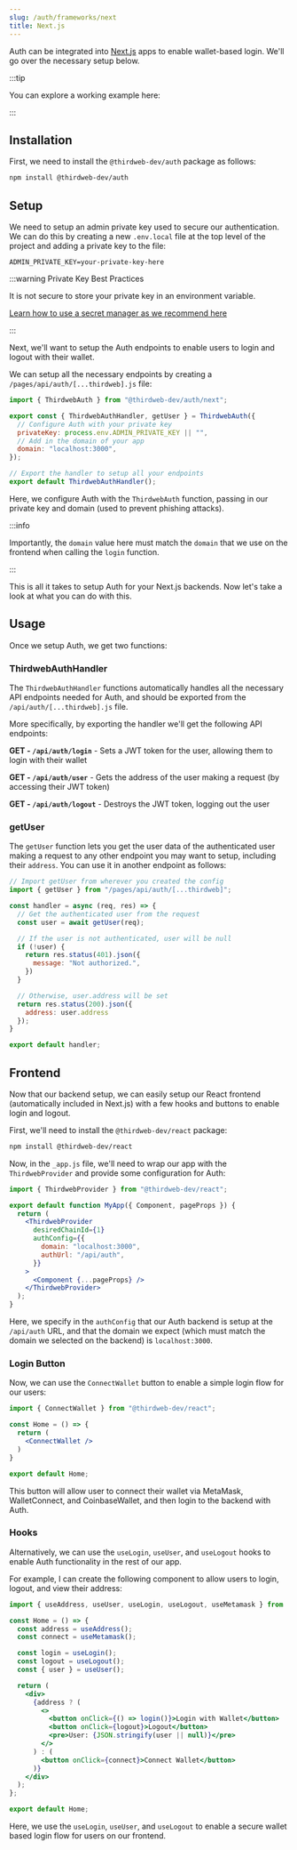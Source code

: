 ```yaml
---
slug: /auth/frameworks/next
title: Next.js
---
```



Auth can be integrated into [Next.js](https://nextjs.org) apps to enable wallet-based login. We'll go over the necessary setup below.

:::tip

You can explore a working example here:

<div className="col col--6">
  <QuickstartCard
    name="Auth + Next"
    link="https://github.com/thirdweb-example/thirdweb-auth-next"
    description="Implement thirdweb Auth with NextJS"
    image="/assets/icons/nft.png"
  />
</div>

:::

## Installation

First, we need to install the `@thirdweb-dev/auth` package as follows:

```bash npm2yarn
npm install @thirdweb-dev/auth
```

## Setup

We need to setup an admin private key used to secure our authentication. We can do this by creating a new `.env.local` file at the top level of the project and adding a private key to the file:

```
ADMIN_PRIVATE_KEY=your-private-key-here
```

:::warning Private Key Best Practices

It is not secure to store your private key in an environment variable.

[Learn how to use a secret manager as we recommend here](/sdk/set-up-the-sdk/securing-your-private-key)

:::

Next, we'll want to setup the Auth endpoints to enable users to login and logout with their wallet.

We can setup all the necessary endpoints by creating a `/pages/api/auth/[...thirdweb].js` file:

```javascript file=/pages/api/auth/[...thirdweb].js
import { ThirdwebAuth } from "@thirdweb-dev/auth/next";

export const { ThirdwebAuthHandler, getUser } = ThirdwebAuth({
  // Configure Auth with your private key
  privateKey: process.env.ADMIN_PRIVATE_KEY || "",
  // Add in the domain of your app
  domain: "localhost:3000",
});

// Export the handler to setup all your endpoints
export default ThirdwebAuthHandler();
```

Here, we configure Auth with the `ThirdwebAuth` function, passing in our private key and domain (used to prevent phishing attacks). 

:::info

Importantly, the `domain` value here must match the `domain` that we use on the frontend when calling the `login` function.

:::

This is all it takes to setup Auth for your Next.js backends. Now let's take a look at what you can do with this.

## Usage

Once we setup Auth, we get two functions:

### ThirdwebAuthHandler

The `ThirdwebAuthHandler` functions automatically handles all the necessary API endpoints needed for Auth, and should be exported from the `/api/auth/[...thirdweb].js` file.

More specifically, by exporting the handler we'll get the following API endpoints:

**GET - `/api/auth/login`** - Sets a JWT token for the user, allowing them to login with their wallet

**GET - `/api/auth/user`** - Gets the address of the user making a request (by accessing their JWT token)

**GET - `/api/auth/logout`** - Destroys the JWT token, logging out the user

### getUser

The `getUser` function lets you get the user data of the authenticated user making a request to any other endpoint you may want to setup, including their `address`. You can use it in another endpoint as follows:

```javascript
// Import getUser from wherever you created the config
import { getUser } from "/pages/api/auth/[...thirdweb]";

const handler = async (req, res) => {
  // Get the authenticated user from the request
  const user = await getUser(req);

  // If the user is not authenticated, user will be null
  if (!user) {
    return res.status(401).json({
      message: "Not authorized.",
    })
  }

  // Otherwise, user.address will be set
  return res.status(200).json({
    address: user.address
  });
}

export default handler;
```

## Frontend

Now that our backend setup, we can easily setup our React frontend (automatically included in Next.js) with a few hooks and buttons to enable login and logout.

First, we'll need to install the `@thirdweb-dev/react` package:

```bash npm2yarn
npm install @thirdweb-dev/react
```

Now, in the `_app.js` file, we'll need to wrap our app with the `ThirdwebProvider` and provide some configuration for Auth:

```jsx
import { ThirdwebProvider } from "@thirdweb-dev/react";

export default function MyApp({ Component, pageProps }) {
  return (
    <ThirdwebProvider
      desiredChainId={1} 
      authConfig={{
        domain: "localhost:3000",
        authUrl: "/api/auth",
      }}
    >
      <Component {...pageProps} />
    </ThirdwebProvider>
  );
}
```

Here, we specify in the `authConfig` that our Auth backend is setup at the `/api/auth` URL, and that the domain we expect (which must match the domain we selected on the backend) is `localhost:3000`.

### Login Button

Now, we can use the `ConnectWallet` button to enable a simple login flow for our users:

```jsx
import { ConnectWallet } from "@thirdweb-dev/react";

const Home = () => {
  return (
    <ConnectWallet />
  )
}

export default Home;
```

This button will allow user to connect their wallet via MetaMask, WalletConnect, and CoinbaseWallet, and then login to the backend with Auth.

### Hooks

Alternatively, we can use the `useLogin`, `useUser`, and `useLogout` hooks to enable Auth functionality in the rest of our app.

For example, I can create the following component to allow users to login, logout, and view their address:

```jsx
import { useAddress, useUser, useLogin, useLogout, useMetamask } from '@thirdweb-dev/react';

const Home = () => {
  const address = useAddress();
  const connect = useMetamask();

  const login = useLogin();
  const logout = useLogout();
  const { user } = useUser();

  return (
    <div>
      {address ? (
        <>
          <button onClick={() => login()}>Login with Wallet</button>
          <button onClick={logout}>Logout</button>
          <pre>User: {JSON.stringify(user || null)}</pre>
        </>
      ) : (
        <button onClick={connect}>Connect Wallet</button>
      )}
    </div>
  );
};

export default Home;
```

Here, we use the `useLogin`, `useUser`, and `useLogout` to enable a secure wallet based login flow for users on our frontend.